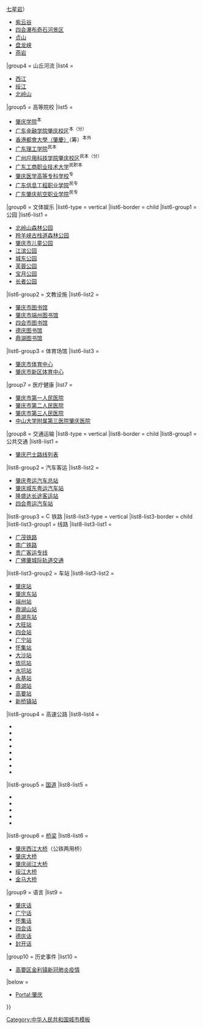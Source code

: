{{NavboxV2
| name = 肇庆
| title = [[肇庆市]]主题
| state = {{{state<includeonly>|autocollapse</includeonly>}}}
| bodyclass = hlist
| image = <div style="padding-right: 0.5em;">[[File:Administrative Division Zhaoqing.png|100px|肇庆]]</div>
| above = 
* [[肇庆市人民政府]]
** [[肇庆市市长列表|市长]]

|group1 = [[肇庆市#行政区划|行政区划]]
|list1 =
* [[端州区]]
* [[鼎湖区]]
* [[高要区]]
* [[四会市]]
* [[广宁县]]
* [[怀集县]]
* [[封开县]]
* [[德庆县]]

|group2 = [[肇庆市各级文物保护单位列表|文物古迹]]
|list2-type = vertical
|list2-border = child
|list2-group1 = [[肇庆市各级文物保护单位列表#全国重点文物保护单位|全国重点文物保护单位]]
|list2-list1 =
* [[梅庵 (肇庆)|梅庵]]
* [[德庆学宫]]
* [[悦城龙母祖庙]]
* [[肇庆古城墙]]
* [[七星岩摩崖石刻]]
* [[阅江楼 (肇庆)|叶挺独立团团部旧址]]

|list2-list2 =
* [[崇禧塔]]
* [[丽谯楼基座]]
* [[肇庆府学宫]]
* [[三元塔 (德庆)|三元塔]]
* [[文明塔 (高要)|文明塔]]
* [[巽峰塔]]
* [[江头乡农会旧址]]
* [[彭泽民故居]]
* [[宝林古寺]]
* [[宝胜古寺]]
* [[三洲岩摩崖石刻]]

|group3 = 风景名胜
|list3 =
* [[肇庆星湖旅游景区]]<sup>[[国家5A级旅游景区|5A]]</sup>（[[鼎湖山]]{{.w}}[[七星岩 (肇庆)|七星岩]]‎）
* [[紫云谷]]
* [[四会瀑布奇石河景区]]
* [[贞山]]
* [[盘龙峡]]
* [[燕岩]]

|group4 = 山丘河流
|list4 =
* [[西江]]
* [[绥江 (北江)|绥江]]
* [[北岭山 (肇庆)|北岭山]]

|group5 = 高等院校
|list5 =
* [[肇庆学院]]<sup>本</sup>
* [[广东金融学院|广东金融学院肇庆校区]]<sup>本（分）</sup>
* [[香港都會大學（肇慶）]]（筹）<sup>本外</sup>
* [[广东理工学院]]<sup>民本</sup>
* [[广州应用科技学院|广州应用科技学院肇庆校区]]<sup>民本（分）</sup>
* [[广东工商职业技术大学]]<sup>民职本</sup>
* [[肇庆医学高等专科学校]]<sup>专</sup>
* [[广东信息工程职业学院]]<sup>民专</sup>
* [[广东肇庆航空职业学院]]<sup>民专</sup>

|group6 = 文体娱乐
|list6-type = vertical
|list6-border = child
|list6-group1 = 公园
|list6-list1 = 
* [[北岭山森林公园]]
* [[羚羊峡古栈道森林公园]]
* [[肇庆市儿童公园]]
* [[江滨公园 (肇庆)|江滨公园]]
* [[城东公园 (肇庆)|城东公园]]
* [[芙蓉公园]]
* [[宝月公园]]
* [[长者公园 (肇庆)|长者公园]]

|list6-group2 = 文教设施
|list6-list2 = 
* [[肇庆市图书馆]]
* [[肇庆市端州图书馆]]
* [[四会市图书馆]]
* [[德庆图书馆]]
* [[鼎湖图书馆]]

|list6-group3 = 体育场馆
|list6-list3 = 
* [[肇庆市体育中心]]
* [[肇庆市新区体育中心]]

|group7 = 医疗健康
|list7 = 
* [[肇庆市第一人民医院]]
* [[肇庆市第二人民医院]]
* [[肇庆市第三人民医院]]
* [[中山大学附属第三医院肇庆医院]]

|group8 = 交通运输
|list8-type = vertical
|list8-border = child
|list8-group1 = 公共交通
|list8-list1 = 
* [[肇庆巴士路线列表]]

|list8-group2 = 汽车客运
|list8-list2 = 
* [[肇庆粤运汽车总站]]
* [[肇庆城东粤运汽车站]]
* [[隆盛达长途客运站]]
* [[四会粤运汽车站]]

|list8-group3 = [[File:China Railways.svg|15px]]铁路
|list8-list3-type = vertical
|list8-list3-border = child
|list8-list3-group1 = 线路
|list8-list3-list1 =
* [[广茂铁路]]
* [[南广铁路]]
* [[贵广客运专线]]
* [[广佛肇城际轨道交通]]

|list8-list3-group2 = 车站
|list8-list3-list2 =
* [[肇庆站]]
* [[肇庆东站]]
* [[端州站]]
* [[鼎湖山站]]
* [[鼎湖东站]]
* [[大旺站]]
* [[四会站]]
* [[广宁站]]
* [[怀集站]]
* [[大沙站]]
* [[依坑站]]
* [[水坑站]]
* [[永基站]]
* [[鼎湖站]]
* [[高要站]]  
* [[新桥镇站]]

|list8-group4 = 高速公路
|list8-list4 =
* {{中国高速公路名|G55}}
* {{中国高速公路名|G78}}
* {{中国高速公路名|G80}}
* {{中国高速公路名|G94}}
* {{China Expwy Name|S8|P=Guangdong}}
* {{China Expwy Name|S14|P=Guangdong}}
* {{China Expwy Name|S51|P=Guangdong}}
* {{China Expwy Name|S59|P=Guangdong}}

|list8-group5 = [[中华人民共和国国道|国道]]
|list8-list5 =
* {{中国国道名|321}}
* {{中国国道名|234}}
* {{中国国道名|324}}
* {{中国国道名|355}}
* {{中国国道名|358}}

|list8-group6 = [[桥梁]]
|list8-list6 =
* [[肇庆西江大桥]]（公铁两用桥）
* [[肇庆大桥]]
* [[肇庆阅江大桥]]
* [[绥江大桥]]
* [[金马大桥]]

|group9 = 语言
|list9 =
*[[肇庆话]]
*[[广宁话]]
*[[怀集话]]
*[[四会话]]
*[[德庆话]]
*[[封开话]]

|group10 = 历史事件
|list10 =
*[[2022年3月肇庆市2019冠状病毒病聚集性疫情|高要区金利镇新冠肺炎疫情]]

|below =
* [[Portal:肇庆]]
}}<noinclude>
[[Category:中华人民共和国城市模板]]
</noinclude>
